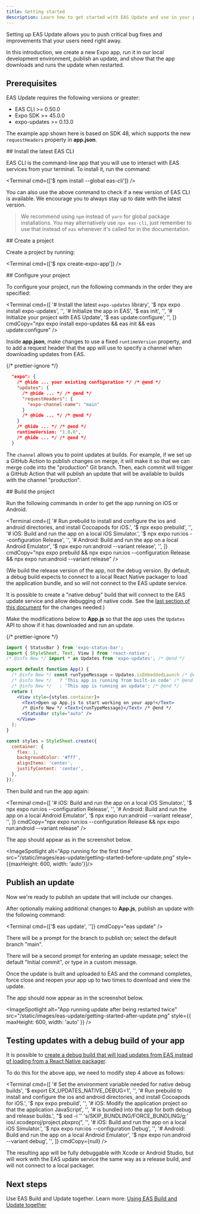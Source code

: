 ```yaml
---
title: Getting started
description: Learn how to get started with EAS Update and use in your project.
---
```



Setting up EAS Update allows you to push critical bug fixes and improvements that your users need right away.

In this introduction, we create a new Expo app, run it in our local development environment, publish an update, and show that the app downloads and runs the update when restarted.

## Prerequisites

EAS Update requires the following versions or greater:

- EAS CLI >= 0.50.0
- Expo SDK >= 45.0.0
- expo-updates >= 0.13.0

The example app shown here is based on SDK 48, which supports the new `requestHeaders` property in **app.json**.

<Step label="1">
## Install the latest EAS CLI

EAS CLI is the command-line app that you will use to interact with EAS services from your terminal. To install it, run the command:

<Terminal cmd={['$ npm install --global eas-cli']} />

You can also use the above command to check if a new version of EAS CLI is available. We encourage you to always stay up to date with the latest version.

> We recommend using `npm` instead of `yarn` for global package installations. You may alternatively use `npx eas-cli`, just remember to use that instead of `eas` whenever it's called for in the documentation.

</Step>

<Step label="2">
## Create a project

Create a project by running:

<Terminal cmd={['$ npx create-expo-app']} />
</Step>

<Step label="3">
## Configure your project

To configure your project, run the following commands in the order they are specified:

<Terminal
  cmd={[
    '# Install the latest `expo-updates` library',
    '$ npx expo install expo-updates',
    '',
    '# Initialize the app in EAS',
    '$ eas init',
    '',
    '# Initialize your project with EAS Update',
    '$ eas update:configure',
    '',
  ]}
  cmdCopy="npx expo install expo-updates && eas init && eas update:configure"
/>

Inside **app.json**, make changes to use a fixed `runtimeVersion` property, and to add a request header that the app will use to specify a channel when downloading updates from EAS.

{/* prettier-ignore */}
```json app.json
  "expo": {
    /* @hide ... your existing configuration */ /* @end */
    "updates": {
      /* @hide ... */ /* @end */
      "requestHeaders": {
        "expo-channel-name": "main"
      }
      /* @hide ... */ /* @end */
    }
    /* @hide ... */ /* @end */
    runtimeVersion: '1.0.0',
    /* @hide ... */ /* @end */
  }
```

The `channel` allows you to point updates at builds. For example, if we set up a GitHub Action to publish changes on merge, it will make it so that we can merge code into the "production" Git branch. Then, each commit will trigger a GitHub Action that will publish an update that will be available to builds with the channel "production".

</Step>

<Step label="4">
## Build the project

Run the following commands in order to get the app running on iOS or Android.

<Terminal
  cmd={[
    '# Run prebuild to install and configure the ios and android directories, and install Cocoapods for iOS.',
    '$ npx expo prebuild',
    '',
    '# iOS: Build and run the app on a local iOS Simulator.',
    '$ npx expo run:ios --configuration Release',
    '',
    '# Android: Build and run the app on a local Android Emulator',
    '$ npx expo run:android --variant release',
    '',
  ]}
  cmdCopy="npx expo prebuild && npx expo run:ios --configuration Release && npx expo run:android --variant release"
/>

(We build the release version of the app, not the debug version. By default, a debug build expects to connect to a local React Native packager to load the application bundle, and so will not connect to the EAS update service.

It is possible to create a "native debug" build that will connect to the EAS update service and allow debugging of native code. See the [last section of this document](/eas-update/getting-started/#testing-updates-with-a-debug-build-of-your-app) for the changes needed.)

</Step>

<Step label="5">

Make the modifications below to **App.js** so that the app uses the `Updates` API to show if it has downloaded and run an update.

{/* prettier-ignore */}
``` jsx App.js
import { StatusBar } from 'expo-status-bar';
import { StyleSheet, Text, View } from 'react-native';
/* @info New */ import * as Updates from 'expo-updates'; /* @end */

export default function App() {
  /* @info New */ const runTypeMessage = Updates.isEmbeddedLaunch /* @end */
  /* @info New */   ? 'This app is running from built-in code' /* @end */
  /* @info New */   : 'This app is running an update'; /* @end */
  return (
    <View style={styles.container}>
      <Text>Open up App.js to start working on your app!</Text>
      /* @info New */ <Text>{runTypeMessage}</Text> /* @end */
      <StatusBar style="auto" />
    </View>
  );
}

const styles = StyleSheet.create({
  container: {
    flex: 1,
    backgroundColor: '#fff',
    alignItems: 'center',
    justifyContent: 'center',
  },
});
```

Then build and run the app again:

<Terminal
  cmd={[
    '# iOS: Build and run the app on a local iOS Simulator.',
    '$ npx expo run:ios --configuration Release',
    '',
    '# Android: Build and run the app on a local Android Emulator',
    '$ npx expo run:android --variant release',
    '',
  ]}
  cmdCopy="npx expo run:ios --configuration Release && npx expo run:android --variant release"
/>

The app should appear as in the screenshot below.

<ImageSpotlight
  alt="App running for the first time"
  src="/static/images/eas-update/getting-started-before-update.png"
  style={{maxHeight: 600, width: 'auto'}}/>
</Step>

<Step label="6">

## Publish an update

Now we're ready to publish an update that will include our changes.

After optionally making additional changes to **App.js**, publish an update with the following command:

<Terminal cmd={['$ eas update', '']} cmdCopy="eas update" />

There will be a prompt for the branch to publish on; select the default branch "main".

There will be a second prompt for entering an update message; select the default "Initial commit", or type in a custom message.

Once the update is built and uploaded to EAS and the command completes, force close and reopen your app up to two times to download and view the update.

The app should now appear as in the screenshot below.

<ImageSpotlight
  alt="App running update after being restarted twice"
  src="/static/images/eas-update/getting-started-after-update.png"
  style={{ maxHeight: 600, width: 'auto' }}
/>

</Step>

## Testing updates with a debug build of your app

It is possible to [create a debug build that will load updates from EAS instead of loading from a React Native packager](/eas-update/debug-updates/#debugging-of-native-code-while-loading-the-app-through-expo-updates).

To do this for the above app, we need to modify step 4 above as follows:

<Terminal
  cmd={[
    '# Set the environment variable needed for native debug builds',
    '$ export EX_UPDATES_NATIVE_DEBUG=1',
    '',
    '# Run prebuild to install and configure the ios and android directories, and install Cocoapods for iOS.',
    '$ npx expo prebuild',
    '',
    '# iOS: Modify the application project so that the application JavaScript',
    '',
    '# is bundled into the app for both debug and release builds.',
    "$ sed -i '' 's/SKIP_BUNDLING/FORCE_BUNDLING/g;' ios/<project name>.xcodeproj/project.pbxproj",
    '',
    '# iOS: Build and run the app on a local iOS Simulator.',
    '$ npx expo run:ios --configuration Debug',
    '',
    '# Android: Build and run the app on a local Android Emulator',
    '$ npx expo run:android --variant debug',
    '',
  ]}
  cmdCopy={null}
/>

The resulting app will be fully debuggable with Xcode or Android Studio, but will work with the EAS update service the same way as a release build, and will not connect to a local packager.

## Next steps

Use EAS Build and Update together. Learn more: [Using EAS Build and Update together](/eas-update/build-and-update)
